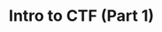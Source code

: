 ---
credit:
- SIGPwny
featured: false
slides: intro_to_ctf_1.pdf
tags:
- welcome 
- intro
- ctf
time_start: 2017-02-01T18:00:00.000000Z
title: Intro to CTF (Part 1)
week_number: 2
---